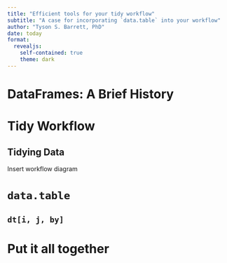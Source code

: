 ```yaml
---
title: "Efficient tools for your tidy workflow"
subtitle: "A case for incorporating `data.table` into your workflow"
author: "Tyson S. Barrett, PhD"
date: today
format: 
  revealjs:
    self-contained: true
    theme: dark
---
```



# DataFrames: A Brief History



# Tidy Workflow

## Tidying Data

Insert workflow diagram




# `data.table`

## `dt[i, j, by]`



## 



# Put it all together





